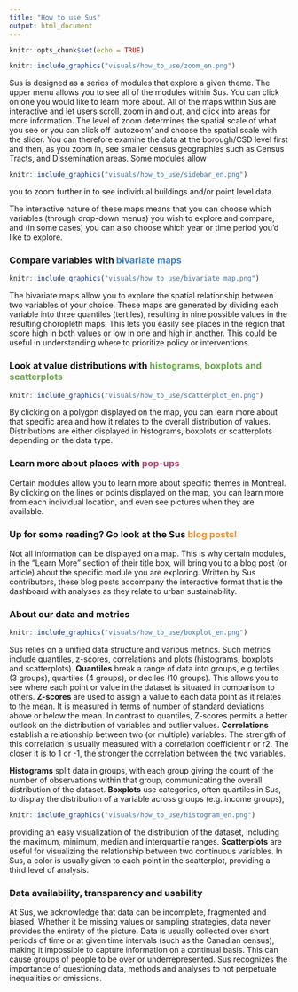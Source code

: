 ```yaml
---
title: "How to use Sus"
output: html_document
---
```


```r
knitr::opts_chunk$set(echo = TRUE)
```

```r

knitr::include_graphics("visuals/how_to_use/zoom_en.png")

```
Sus is designed as a series of modules that explore a given theme. The upper menu allows you to see all of the modules within Sus. You can click on one you would like to learn more about. All of the maps within Sus are interactive and let users scroll, zoom in and out, and click into areas for more information. The level of zoom determines the spatial scale of what you see or you can click off ‘autozoom’ and choose the spatial scale with the slider. You can therefore examine the data at the borough/CSD level first and then, as you zoom in, see smaller census geographies such as Census Tracts, and Dissemination areas. Some modules allow
```r

knitr::include_graphics("visuals/how_to_use/sidebar_en.png")

```
 you to zoom further in to see individual buildings and/or point level data.

The interactive nature of these maps means that you can choose which variables (through drop-down menus) you wish to explore and compare, and (in some cases) you can also choose which year or time period you’d like to explore.

### Compare variables with <span style="color:#3d85c6">bivariate maps</span>
```r

knitr::include_graphics("visuals/how_to_use/bivariate_map.png")

```
The bivariate maps allow you to explore the spatial relationship between two variables of your choice. These maps are generated by dividing each variable into three quantiles (tertiles), resulting in nine possible values in the resulting choropleth maps. This lets you easily see places in the region that score high in both values or low in one and high in another. This could be useful in understanding where to prioritize policy or interventions.

### Look at value distributions with <span style="color:#6aa84f">histograms, boxplots and scatterplots</span>
```r

knitr::include_graphics("visuals/how_to_use/scatterplot_en.png")

```
By clicking on a polygon displayed on the map, you can learn more about that specific area and how it relates to the overall distribution of values. Distributions are either displayed in histograms, boxplots or scatterplots depending on the data type.

### Learn more about places with <span style="color:#a64d79">pop-ups</span>
Certain modules allow you to learn more about specific themes in Montreal. By clicking on the lines or points displayed on the map, you can learn more from each individual location, and even see pictures when they are available.

### Up for some reading? Go look at the Sus <span style="color:#e69138">blog posts!</span>
Not all information can be displayed on a map. This is why certain modules, in the “Learn More” section of their title box, will bring you to a blog post (or article) about the specific module you are exploring. Written by Sus contributors, these blog posts accompany the interactive format that is the dashboard with analyses as they relate to urban sustainability.

### About our data and metrics
```r

knitr::include_graphics("visuals/how_to_use/boxplot_en.png")

```
Sus relies on a unified data structure and various metrics. Such metrics include quantiles, z-scores, correlations and plots (histograms, boxplots and scatterplots). <b>Quantiles</b> break a range of data into groups, e.g.tertiles (3 groups), quartiles (4 groups), or deciles (10 groups). This allows you to see where each point or value in the dataset is situated in comparison to others. <b>Z-scores</b> are used to assign a value to each data point as it relates to the mean. It is measured in terms of number of standard deviations above or below the mean. In contrast to quantiles, Z-scores permits a better outlook on the distribution of variables and outlier values. <b>Correlations</b> establish a relationship between two (or multiple) variables. The strength of this correlation is usually measured with a correlation coefficient r or r2. The closer it is to 1 or -1, the stronger the correlation between the two variables.

<b>Histograms</b> split data in groups, with each group giving the count of the number of observations within that group, communicating the overall distribution of the dataset. <b>Boxplots</b> use categories, often quartiles in Sus, to display the distribution of a variable across groups (e.g. income groups),
```r

knitr::include_graphics("visuals/how_to_use/histogram_en.png")

```
 providing an easy visualization of the distribution of the dataset, including the maximum, minimum, median and interquartile ranges. <b>Scatterplots</b> are useful for visualizing the relationship between two continuous variables. In Sus, a color is usually given to each point in the scatterplot, providing a third level of analysis.

### Data availability, transparency and usability
At Sus, we acknowledge that data can be incomplete, fragmented and biased. Whether it be missing values or sampling strategies, data never provides the entirety of the picture. Data is usually collected over short periods of time or at given time intervals (such as the Canadian census), making it impossible to capture information on a continual basis. This can cause groups of people to be over or underrepresented. Sus recognizes the importance of questioning data, methods and analyses to not perpetuate inequalities or omissions.
